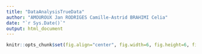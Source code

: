 ```yaml
---
title: "DataAnalysisTrueData"
author: "AMOUROUX Jan RODRIGES Camille-Astrid BRAHIMI Celia"
date: "`r Sys.Date()`"
output: html_document
---
```


```r
knitr::opts_chunk$set(fig.align="center", fig.width=6, fig.height=6, fig.path="Figs/", echo=TRUE, warning=FALSE, message=FALSE, cache=TRUE)
```



